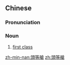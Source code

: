 {{also|头等舱}}
==Chinese==
{{zh-forms|s=头等舱}}
{{wikipedia|lang=zh}}

===Pronunciation===
{{zh-pron
|m=tóuděngcāng
|mn=thâu-téng-chhng
|cat=n
}}

===Noun===
{{zh-noun}}

# {{lb|zh|aviation}} [[first class]]

[[zh-min-nan:頭等艙]]
[[zh:頭等艙]]